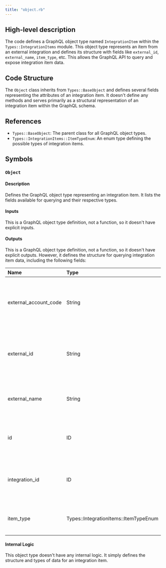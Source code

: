```yaml
---
title: "object.rb"
---
```


## High-level description
The code defines a GraphQL object type named `IntegrationItem` within the `Types::IntegrationItems` module. This object type represents an item from an external integration and defines its structure with fields like `external_id`, `external_name`, `item_type`, etc. This allows the GraphQL API to query and expose integration item data.

## Code Structure
The `Object` class inherits from `Types::BaseObject` and defines several fields representing the attributes of an integration item. It doesn't define any methods and serves primarily as a structural representation of an integration item within the GraphQL schema.

## References
- `Types::BaseObject`: The parent class for all GraphQL object types.
- `Types::IntegrationItems::ItemTypeEnum`: An enum type defining the possible types of integration items.

## Symbols

### `Object`
#### Description
Defines the GraphQL object type representing an integration item. It lists the fields available for querying and their respective types.

#### Inputs
This is a GraphQL object type definition, not a function, so it doesn't have explicit inputs.

#### Outputs
This is a GraphQL object type definition, not a function, so it doesn't have explicit outputs. However, it defines the structure for querying integration item data, including the following fields:

| Name | Type | Description |
|:-----|:-----|:------------|
| external_account_code | String | The external account code associated with the item (nullable). |
| external_id | String | The unique identifier of the item from the external system (non-nullable). |
| external_name | String | The name of the item in the external system (nullable). |
| id | ID | The unique identifier of the item in our system (non-nullable). |
| integration_id | ID | The ID of the integration this item belongs to (non-nullable). |
| item_type | Types::IntegrationItems::ItemTypeEnum | The type of the integration item (non-nullable). |

#### Internal Logic
This object type doesn't have any internal logic. It simply defines the structure and types of data for an integration item.

